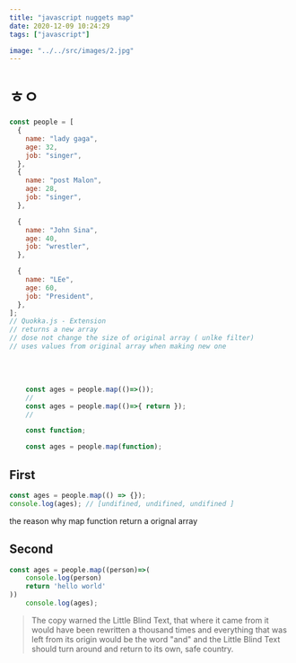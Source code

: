 ```yaml
---
title: "javascript nuggets map"
date: 2020-12-09 10:24:29
tags: ["javascript"]

image: "../../src/images/2.jpg"
---
```

# ㅎㅇ
```jsx
const people = [
  {
    name: "lady gaga",
    age: 32,
    job: "singer",
  },
  {
    name: "post Malon",
    age: 28,
    job: "singer",
  },

  {
    name: "John Sina",
    age: 40,
    job: "wrestler",
  },

  {
    name: "LEe",
    age: 60,
    job: "President",
  },
];
// Quokka.js - Extension
// returns a new array
// dose not change the size of original array ( unlke filter)
// uses values from original array when making new one
```
<br/>
<br/>


```jsx
    const ages = people.map(()=>());
    //
    const ages = people.map(()=>{ return });
    //

    const function;

    const ages = people.map(function);


```

## First

```jsx
const ages = people.map(() => {});
console.log(ages); // [undifined, undifined, undifined ]
```

the reason why map function return a orignal array

## Second

```javascript
const ages = people.map((person)=>(
    console.log(person)
    return 'hello world'
))
    console.log(ages);
```



> The copy warned the Little Blind Text, that where it came from it would have
> been rewritten a thousand times and everything that was left from its origin
> would be the word "and" and the Little Blind Text should turn around and
> return to its own, safe country.